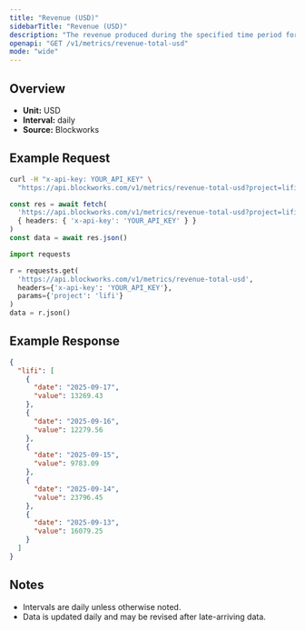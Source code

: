 ```yaml
---
title: "Revenue (USD)"
sidebarTitle: "Revenue (USD)"
description: "The revenue produced during the specified time period for given project."
openapi: "GET /v1/metrics/revenue-total-usd"
mode: "wide"
---
```


## Overview

- **Unit:** USD
- **Interval:** daily
- **Source:** Blockworks

## Example Request

<CodeGroup>

```bash cURL
curl -H "x-api-key: YOUR_API_KEY" \
  "https://api.blockworks.com/v1/metrics/revenue-total-usd?project=lifi"
```

```typescript TypeScript
const res = await fetch(
  'https://api.blockworks.com/v1/metrics/revenue-total-usd?project=lifi',
  { headers: { 'x-api-key': 'YOUR_API_KEY' } }
)
const data = await res.json()
```

```python Python
import requests

r = requests.get(
  'https://api.blockworks.com/v1/metrics/revenue-total-usd',
  headers={'x-api-key': 'YOUR_API_KEY'},
  params={'project': 'lifi'}
)
data = r.json()
```

</CodeGroup>

## Example Response

```json
{
  "lifi": [
    {
      "date": "2025-09-17",
      "value": 13269.43
    },
    {
      "date": "2025-09-16",
      "value": 12279.56
    },
    {
      "date": "2025-09-15",
      "value": 9783.09
    },
    {
      "date": "2025-09-14",
      "value": 23796.45
    },
    {
      "date": "2025-09-13",
      "value": 16079.25
    }
  ]
}
```

## Notes
- Intervals are daily unless otherwise noted.
- Data is updated daily and may be revised after late-arriving data.